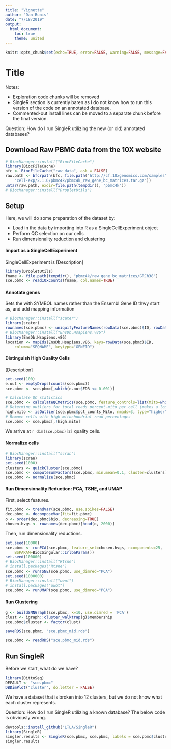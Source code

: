```yaml
---
title: "Vignette"
author: "Dan Bunis"
date: "7/18/2019"
output:
  html_document:
    toc: true
    theme: united
---
```


```r
knitr::opts_chunk$set(echo=TRUE, error=FALSE, warning=FALSE, message=FALSE)
```

# Title

Notes:

- Exploration code chunks will be removed
- SingleR section is currently baren as I do not know how to run this version of the code on an annotated database.
- Commented-out install lines can be moved to a separate chunk before the final version.

Question: How do I run SingleR utilizing the new (or old) annotated databases?

## Download Raw PBMC data from the 10X website

```r
# BiocManager::install("BiocFileCache")
library(BiocFileCache)
bfc <- BiocFileCache("raw_data", ask = FALSE)
raw.path <- bfcrpath(bfc, file.path("http://cf.10xgenomics.com/samples",
    "cell-exp/2.1.0/pbmc4k/pbmc4k_raw_gene_bc_matrices.tar.gz"))
untar(raw.path, exdir=file.path(tempdir(), "pbmc4k"))
# BiocManager::install("DropletUtils")
```

## Setup

Here, we will do some preparation of the dataset by:

- Load in the data by importing into R as a SingleCellExperiment object
- Perform QC selection on our cells
- Run dimensionality reduction and clustering

#### Import as a SingleCellExperiment

SingleCellExperiment is [Description]

```r
library(DropletUtils)
fname <- file.path(tempdir(), "pbmc4k/raw_gene_bc_matrices/GRCh38")
sce.pbmc <- read10xCounts(fname, col.names=TRUE)
```

#### Annotate genes

Sets the with SYMBOL names rather than the Ensembl Gene ID thwy start as, and add mapping information

```r
# BiocManager::install("scater")
library(scater)
rownames(sce.pbmc) <- uniquifyFeatureNames(rowData(sce.pbmc)$ID, rowData(sce.pbmc)$Symbol)
# BiocManager::install("EnsDb.Hsapiens.v86")
library(EnsDb.Hsapiens.v86)
location <- mapIds(EnsDb.Hsapiens.v86, keys=rowData(sce.pbmc)$ID,
    column="SEQNAME", keytype="GENEID")
```

#### Distinguish High Quality Cells

[Description]

```r
set.seed(100)
e.out <- emptyDrops(counts(sce.pbmc))
sce.pbmc <- sce.pbmc[,which(e.out$FDR <= 0.001)]
```

```r
# Calculate QC statistics
sce.pbmc <- calculateQCMetrics(sce.pbmc, feature_controls=list(Mito=which(location=="MT")))
# Determine outliers for total reads percent.mito per cell (makes a logical the length of our #cells)
high.mito <- isOutlier(sce.pbmc$pct_counts_Mito, nmads=3, type="higher")
# Remove cells with high mitochondrial read percentages
sce.pbmc <- sce.pbmc[,!high.mito]
```

We arrive at `r dim(sce.pbmc)[2]` quality cells.

#### Normalize cells

```r
# BiocManager::install("scran")
library(scran)
set.seed(1000)
clusters <- quickCluster(sce.pbmc)
sce.pbmc <- computeSumFactors(sce.pbmc, min.mean=0.1, cluster=clusters)
sce.pbmc <- normalize(sce.pbmc)
```

#### Run Dimensionality Reduction: PCA, TSNE, and UMAP

First, select features.

```r
fit.pbmc <- trendVar(sce.pbmc, use.spikes=FALSE)
dec.pbmc <- decomposeVar(fit=fit.pbmc)
o <- order(dec.pbmc$bio, decreasing=TRUE)
chosen.hvgs <- rownames(dec.pbmc)[head(o, 2000)]
```

Then, run dimensionality reductions.

```r
set.seed(10000)
sce.pbmc <- runPCA(sce.pbmc, feature_set=chosen.hvgs, ncomponents=25,
    BSPARAM=BiocSingular::IrlbaParam())
set.seed(100000)
# BiocManager::install("Rtsne")
# install.packages("Rtsne")
sce.pbmc <- runTSNE(sce.pbmc, use_dimred="PCA")
set.seed(1000000)
# BiocManager::install("uwot")
# install.packages("uwot")
sce.pbmc <- runUMAP(sce.pbmc, use_dimred="PCA")
```

#### Run Clustering

```r
g <- buildSNNGraph(sce.pbmc, k=10, use.dimred = 'PCA')
clust <- igraph::cluster_walktrap(g)$membership
sce.pbmc$cluster <- factor(clust)
```

```r
saveRDS(sce.pbmc, "sce.pbmc_mid.rds")
```

```r
sce.pbmc <- readRDS("sce.pbmc_mid.rds")
```

## Run SingleR

Before we start, what do we have?

```r
library(DittoSeq)
DEFAULT <- "sce.pbmc"
DBDimPlot("cluster", do.letter = FALSE)
```

We have a dataset that is broken into 12 clusters, but we do not know what each cluster represents.

Question: How do I run SingleR utilizing a known database?
The below code is obviously wrong.

```r
devtools::install_github("LTLA/SingleR")
library(SingleR)
singler.results <- SingleR(sce.pbmc, sce.pbmc, labels = sce.pbmc$cluster, method = "single")
singler.results
```
